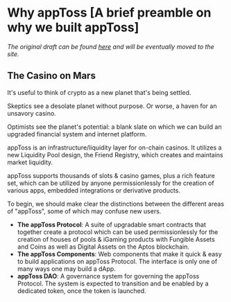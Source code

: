 # Why appToss [A brief preamble on why we built appToss]

*The original draft can be found [here](https://gist.github.com/wwpart33n/a6ce3db5c3f2f1e0c79c7746fde7357d) and will be eventually moved to the site.*

## The Casino on Mars

It's useful to think of crypto as a new planet that's being settled.

Skeptics see a desolate planet without purpose. Or worse, a haven for an unsavory casino.

Optimists see the planet's potential: a blank slate on which we can build an upgraded financial system and internet platform.

appToss is an infrastructure/liquidity layer for on-chain casinos. It utilizes a new Liquidity Pool design, the Friend Registry, which creates and maintains market liquidity.

appToss supports thousands of slots & casino games, plus a rich feature set, which can be utilized by anyone permissionlessly for the creation of various apps, embedded integrations or derivative products.

To begin, we should make clear the distinctions between the different areas of "appToss", some of which may confuse new users.

- **The appToss Protocol**: A suite of upgradable smart contracts that together create a protocol which can be used permissionlessly for the creation of houses of pools & iGaming products with Fungible Assets and Coins as well as Digital Assets on the Aptos blockchain.
- **The appToss Components**: Web components that make it quick & easy to build applications on appToss Protocol. The interface is only one of many ways one may build a dApp.
- **appToss DAO**: A governance system for governing the appToss Protocol. The system is expected to transition and be enabled by a dedicated token, once the token is launched.
